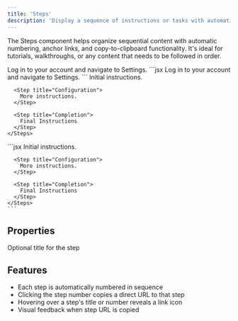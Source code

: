 ```yaml
---
title: 'Steps'
description: 'Display a sequence of instructions or tasks with automatic numbering and anchor links.'
---
```


The Steps component helps organize sequential content with automatic numbering, anchor links, and copy-to-clipboard functionality. It's ideal for tutorials, walkthroughs, or any content that needs to be followed in order.

<Tabs>
  <Tab title="Single Step">
    <Steps>
      <Step>
        Log in to your account and navigate to Settings.
      </Step>
    </Steps>
  </Tab>
  <Tab title="Markdown">
    ```jsx
    <Steps>
      <Step>
        Log in to your account and navigate to Settings.
      </Step>
    </Steps>
    ```
  </Tab>
</Tabs>

<Tabs>
  <Tab title="Multiple Steps">
    <Steps>
      <Step title="Getting Started">
        Initial instructions.
      </Step>

      <Step title="Configuration">
        More instructions.
      </Step>
      
      <Step title="Completion">
        Final Instructions
      </Step>
    </Steps>
  </Tab>
  <Tab title="Markdown">
    ```jsx
    <Steps>
      <Step title="Getting Started">
        Initial instructions.
      </Step>

      <Step title="Configuration">
        More instructions.
      </Step>
      
      <Step title="Completion">
        Final Instructions
      </Step>
    </Steps>
    ```
  </Tab>
</Tabs>

## Properties

<ParamField path="title" type="string" required={false}>
  Optional title for the step
</ParamField>

<br />

## Features

- Each step is automatically numbered in sequence
- Clicking the step number copies a direct URL to that step
- Hovering over a step's title or number reveals a link icon
- Visual feedback when step URL is copied
